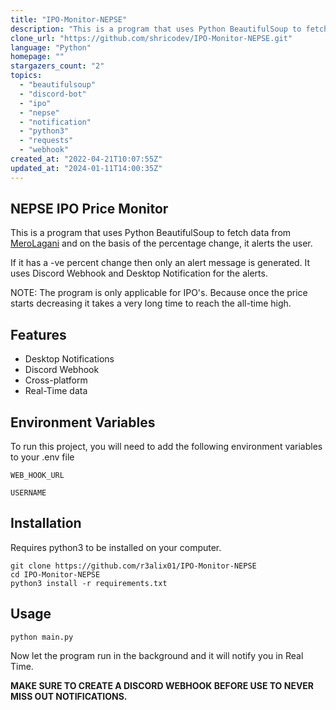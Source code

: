 ```yaml
---
title: "IPO-Monitor-NEPSE"
description: "This is a program that uses Python BeautifulSoup to fetch data from https://merolagani.com and on the basis of the percentage change, it alerts the user."
clone_url: "https://github.com/shricodev/IPO-Monitor-NEPSE.git"
language: "Python"
homepage: ""
stargazers_count: "2"
topics:
  - "beautifulsoup"
  - "discord-bot"
  - "ipo"
  - "nepse"
  - "notification"
  - "python3"
  - "requests"
  - "webhook"
created_at: "2022-04-21T10:07:55Z"
updated_at: "2024-01-11T14:00:35Z"
---
```


## NEPSE IPO Price Monitor

This is a program that uses Python BeautifulSoup to fetch data from [MeroLagani](https://merolagani.com) and on the basis of the percentage change, it alerts the user. 

If it has a -ve percent change then only an alert message is generated. It uses Discord Webhook and Desktop Notification for the alerts.

NOTE: The program is only applicable for IPO's. Because once the price starts decreasing it takes a very long time to reach the all-time high. 

## Features

- Desktop Notifications
- Discord Webhook
- Cross-platform
- Real-Time data


## Environment Variables

To run this project, you will need to add the following environment variables to your .env file

`WEB_HOOK_URL`

`USERNAME`


## Installation

Requires python3 to be installed on your computer.

```
git clone https://github.com/r3alix01/IPO-Monitor-NEPSE
cd IPO-Monitor-NEPSE
python3 install -r requirements.txt
```
    
## Usage
```
python main.py
```
Now let the program run in the background and it will notify you in Real Time.

**MAKE SURE TO CREATE A DISCORD WEBHOOK BEFORE USE TO NEVER MISS OUT NOTIFICATIONS.**
